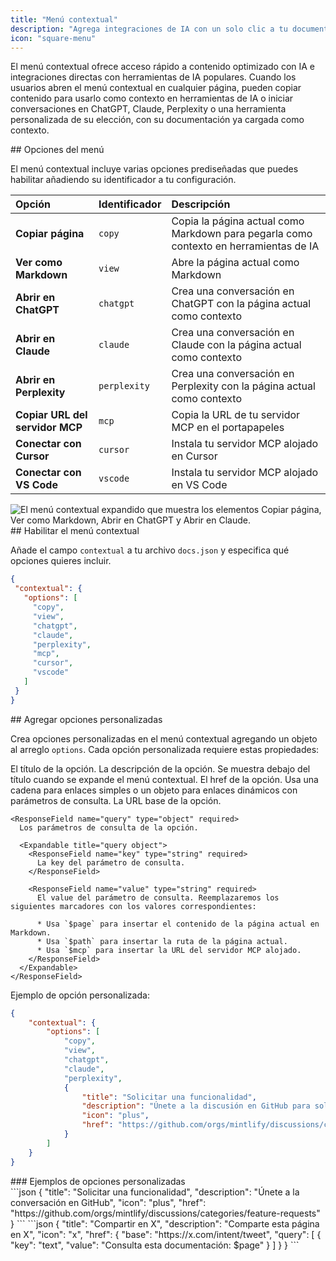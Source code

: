 ```yaml
---
title: "Menú contextual"
description: "Agrega integraciones de IA con un solo clic a tu documentación"
icon: "square-menu"
---
```



El menú contextual ofrece acceso rápido a contenido optimizado con IA e integraciones directas con herramientas de IA populares. Cuando los usuarios abren el menú contextual en cualquier página, pueden copiar contenido para usarlo como contexto en herramientas de IA o iniciar conversaciones en ChatGPT, Claude, Perplexity o una herramienta personalizada de su elección, con su documentación ya cargada como contexto.


<div id="menu-options">
  ## Opciones del menú
</div>

El menú contextual incluye varias opciones prediseñadas que puedes habilitar añadiendo su identificador a tu configuración.

| Opción | Identificador | Descripción |
|:--------|:------------|:-------------|
| **Copiar página** | `copy` | Copia la página actual como Markdown para pegarla como contexto en herramientas de IA |
| **Ver como Markdown** | `view` | Abre la página actual como Markdown |
| **Abrir en ChatGPT** | `chatgpt` | Crea una conversación en ChatGPT con la página actual como contexto |
| **Abrir en Claude** | `claude` | Crea una conversación en Claude con la página actual como contexto |
| **Abrir en Perplexity** | `perplexity` | Crea una conversación en Perplexity con la página actual como contexto |
| **Copiar URL del servidor MCP** | `mcp` | Copia la URL de tu servidor MCP en el portapapeles |
| **Conectar con Cursor** | `cursor` | Instala tu servidor MCP alojado en Cursor |
| **Conectar con VS Code** | `vscode` | Instala tu servidor MCP alojado en VS Code |

<Frame>
    <img 
    src="/images/contextual-menu/contextual-menu.png" 
    alt="El menú contextual expandido que muestra los elementos Copiar página, Ver como Markdown, Abrir en ChatGPT y Abrir en Claude." 
  />
</Frame>

<div id="enabling-the-contextual-menu">
  ## Habilitar el menú contextual
</div>

Añade el campo `contextual` a tu archivo `docs.json` y especifica qué opciones quieres incluir.

```json
{
 "contextual": {
   "options": [
     "copy",
     "view",
     "chatgpt",
     "claude",
     "perplexity",
     "mcp",
     "cursor",
     "vscode"
   ]
 }
}
```


<div id="adding-custom-options">
  ## Agregar opciones personalizadas
</div>

Crea opciones personalizadas en el menú contextual agregando un objeto al arreglo `options`. Cada opción personalizada requiere estas propiedades:

<ResponseField name="title" type="string" required>
  El título de la opción.
</ResponseField>

<ResponseField name="description" type="string" required>
  La descripción de la opción. Se muestra debajo del título cuando se expande el menú contextual.
</ResponseField>

<IconsRequired />

<ResponseField name="href" type="string | object" required>
  El href de la opción. Usa una cadena para enlaces simples o un objeto para enlaces dinámicos con parámetros de consulta.

  <Expandable title="href object">
    <ResponseField name="base" type="string" required>
      La URL base de la opción.
    </ResponseField>

    <ResponseField name="query" type="object" required>
      Los parámetros de consulta de la opción.

      <Expandable title="query object">
        <ResponseField name="key" type="string" required>
          La key del parámetro de consulta.
        </ResponseField>

        <ResponseField name="value" type="string" required>
          El value del parámetro de consulta. Reemplazaremos los siguientes marcadores con los valores correspondientes:

          * Usa `$page` para insertar el contenido de la página actual en Markdown.
          * Usa `$path` para insertar la ruta de la página actual.
          * Usa `$mcp` para insertar la URL del servidor MCP alojado.
        </ResponseField>
      </Expandable>
    </ResponseField>
  </Expandable>
</ResponseField>

Ejemplo de opción personalizada:

```json {9-14} wrap
{
    "contextual": {
        "options": [
            "copy",
            "view",
            "chatgpt",
            "claude",
            "perplexity",
            {
                "title": "Solicitar una funcionalidad",
                "description": "Únete a la discusión en GitHub para solicitar una nueva funcionalidad",
                "icon": "plus",
                "href": "https://github.com/orgs/mintlify/discussions/categories/feature-requests"
            }
        ]
    }
}
```


<div id="custom-option-examples">
  ### Ejemplos de opciones personalizadas
</div>

<AccordionGroup>
<Accordion title="Enlace simple">
```json
{
  "title": "Solicitar una funcionalidad",
  "description": "Únete a la conversación en GitHub",
  "icon": "plus",
  "href": "https://github.com/orgs/mintlify/discussions/categories/feature-requests"
}
```
</Accordion>

<Accordion title="Enlace dinámico con contenido de la página">
```json
{
  "title": "Compartir en X",
  "description": "Comparte esta página en X",
  "icon": "x",
  "href": {
    "base": "https://x.com/intent/tweet",
    "query": [
      {
      "key": "text",
      "value": "Consulta esta documentación: $page"
      }
    ]
  }
}
```
</Accordion>
</AccordionGroup>